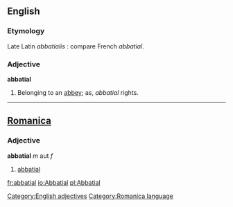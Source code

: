 ==English==

===Etymology===
Late Latin ''abbatialis'' : compare French ''abbatial''.

===Adjective===
'''abbatial'''
#Belonging to an [[abbey]]; as, ''abbatial'' rights.

----
==[[Romanica]]==

===Adjective===
<b>abbatial</b> ''m'' aut ''f''
#[[abbatial]]

[[Category:English adjectives]]
[[Category:Romanica language]]

[[fr:abbatial]]
[[io:Abbatial]]
[[pl:Abbatial]]